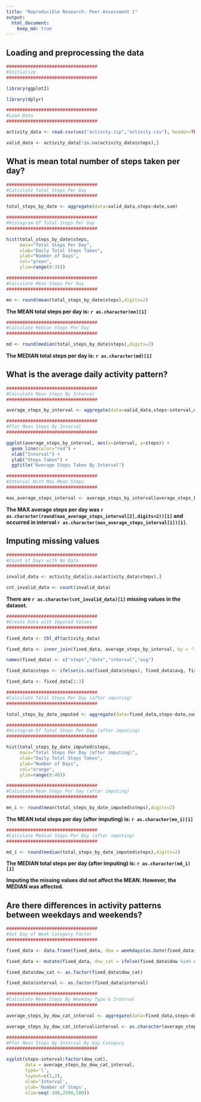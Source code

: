 ```yaml
---
title: "Reproducible Research: Peer Assessment 1"
output: 
  html_document:
    keep_md: true
---
```


## Loading and preprocessing the data
```r

##################################
#Initialize
##################################

library(ggplot2)

library(dplyr)

##################################
#Load Data
##################################

activity_data <- read.csv(unz("activity.zip","activity.csv"), header=TRUE, na.strings="NA", sep=",", quote="\"")

valid_data <- activity_data[!is.na(activity_data$steps),]

```
   

## What is mean total number of steps taken per day?

```r

##################################
#Calculate Total Steps Per Day
##################################

total_steps_by_date <- aggregate(data=valid_data,steps~date,sum)

##################################
#Histogram Of Total Steps Per Day
##################################

hist(total_steps_by_date$steps, 
     main="Total Steps Per Day", 
     xlab="Daily Total Steps Taken", 
     ylab="Number of Days", 
     col="green",
     ylim=range(0:35))

```

```r

##################################
#Calculate Mean Steps Per Day
##################################

mn <- round(mean(total_steps_by_date$steps),digits=2)

```

**The MEAN total steps per day is: `r as.character(mn)[1]`** 

```r

##################################
#Calculate Median Steps Per Day
##################################

md <- round(median(total_steps_by_date$steps),digits=2)

```

**The MEDIAN total steps per day is: `r as.character(md)[1]`**  

## What is the average daily activity pattern?

```r

##################################
#Calculate Mean Steps By Interval
##################################

average_steps_by_interval <- aggregate(data=valid_data,steps~interval,mean)

##################################
#Plot Mean Steps By Interval
##################################

ggplot(average_steps_by_interval, aes(x=interval, y=steps)) +
  geom_line(color="red") +
  xlab("Interval") +
  ylab("Steps Taken") +
  ggtitle("Average Steps Taken By Interval")

```

```r

##################################
#Interval With Max Mean Steps
##################################

max_average_steps_interval <- average_steps_by_interval[average_steps_by_interval$steps==max(average_steps_by_interval$steps),]

```

**The MAX average steps per day was `r as.character(round(max_average_steps_interval[2],digits=2))[1]` and occurred in interval `r as.character(max_average_steps_interval[1])[1]`**.  

## Imputing missing values

```r

##################################
#Count of Days with No Data
##################################

invalid_data <- activity_data[is.na(activity_data$steps),]

cnt_invalid_data <- count(invalid_data)

```

**There are `r as.character(cnt_invalid_data)[1]` missing values in the dataset.**  

```r

##################################
#Create Data with Imputed Values
##################################

fixed_data <- tbl_df(activity_data)

fixed_data <- inner_join(fixed_data, average_steps_by_interval, by = "interval")

names(fixed_data) <- c("steps","date","interval","avg")

fixed_data$steps <- ifelse(is.na(fixed_data$steps), fixed_data$avg, fixed_data$steps)

fixed_data <- fixed_data[1:3]

```

```r

##################################
#Calculate Total Steps Per Day (after imputing)
##################################

total_steps_by_date_imputed <- aggregate(data=fixed_data,steps~date,sum)

##################################
#Histogram Of Total Steps Per Day (after imputing)
##################################

hist(total_steps_by_date_imputed$steps, 
     main="Total Steps Per Day (after imputing)", 
     xlab="Daily Total Steps Taken", 
     ylab="Number of Days", 
     col="orange",
     ylim=range(0:40))

```

```r

##################################
#Calculate Mean Steps Per Day (after imputing)
##################################

mn_i <- round(mean(total_steps_by_date_imputed$steps),digits=2)

```

**The MEAN total steps per day (after imputing) is: `r as.character(mn_i)[1]`** 

```r

##################################
#Calculate Median Steps Per Day (after imputing)
##################################

md_i <- round(median(total_steps_by_date_imputed$steps),digits=2)

```

**The MEDIAN total steps per day (after imputing) is: `r as.character(md_i)[1]`**  

**Imputing the missing values did not affect the MEAN. However, the MEDIAN was affected.**  

## Are there differences in activity patterns between weekdays and weekends?

```r

##################################
#Set Day of Week Category Factor
##################################

fixed_data <- data.frame(fixed_data, dow = weekdays(as.Date(fixed_data$date)))

fixed_data <- mutate(fixed_data, dow_cat = ifelse(fixed_data$dow %in% c("Sunday","Saturday"), "weekend","weekday"))

fixed_data$dow_cat <- as.factor(fixed_data$dow_cat)

fixed_data$interval <- as.factor(fixed_data$interval)

```

```r

##################################
#Calculate Mean Steps By Weekday Type & Interval 
##################################

average_steps_by_dow_cat_interval <- aggregate(data=fixed_data,steps~dow_cat+interval,mean)

average_steps_by_dow_cat_interval$interval <- as.character(average_steps_by_dow_cat_interval$interval)

##################################
#Plot Mean Steps By Interval By Day Category
##################################

xyplot(steps~interval|factor(dow_cat),
       data = average_steps_by_dow_cat_interval,
       type='l',
       layout=c(1,2),
       xlab='Interval',
       ylab='Number of Steps',
       xlim=seq(-100,2500,500))

```
